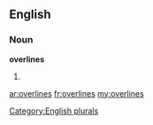 ==English==

===Noun===
'''overlines'''

# {{plural of|[[overline]]}}

[[Category:English plurals]]

[[ar:overlines]]
[[fr:overlines]]
[[my:overlines]]